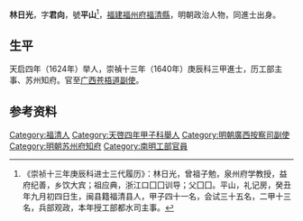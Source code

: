 '''林日光'''，字'''君向'''，號'''平山'''<ref>《崇祯十三年庚辰科进士三代履历》：林日光，曾祖子勉，泉州府学教授，益府纪善，乡饮大宾；祖应典，浙江口囗囗训导；父囗囗。平山，礼记房，癸丑年九月初四日生，闽县籍福清县人，甲子四十一名，会试三十五名，二甲十三名，兵部观政，本年授工部都水司主事。</ref>，[[福建|福建]][[福州府|福州府]][[福清縣|福清縣]]，明朝政治人物，同進士出身。

== 生平 ==
天启四年（1624年）举人，崇禎十三年（1640年）庚辰科三甲進士，历工部主事、苏州知府。官至[[广西|广西]][[苍梧道|苍梧道]][[副使|副使]]。

==参考资料==
{{reflist}}

{{崇禎十三年庚辰科殿試金榜}}

{{Authority control}}

{{DEFAULTSORT:Lin林}}
[[Category:福清人|Category:福清人]]
[[Category:天啓四年甲子科舉人|Category:天啓四年甲子科舉人]]
[[Category:明朝廣西按察司副使|Category:明朝廣西按察司副使]]
[[Category:明朝苏州府知府|Category:明朝苏州府知府]]
[[Category:南明工部官員|Category:南明工部官員]]


{{明朝人物小作品}}